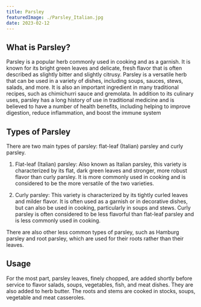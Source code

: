 ```yaml
---
title: Parsley
featuredImage: ./Parsley_Italian.jpg
date: 2023-02-12
---
```


## What is Parsley?

Parsley is a popular herb commonly used in cooking and as a garnish. It is known for its bright green leaves and delicate, fresh flavor that is often described as slightly bitter and slightly citrusy. Parsley is a versatile herb that can be used in a variety of dishes, including soups, sauces, stews, salads, and more. It is also an important ingredient in many traditional recipes, such as chimichurri sauce and gremolata. In addition to its culinary uses, parsley has a long history of use in traditional medicine and is believed to have a number of health benefits, including helping to improve digestion, reduce inflammation, and boost the immune system

## Types of Parsley

There are two main types of parsley: flat-leaf (Italian) parsley and curly parsley.

1. Flat-leaf (Italian) parsley: Also known as Italian parsley, this variety is characterized by its flat, dark green leaves and stronger, more robust flavor than curly parsley. It is more commonly used in cooking and is considered to be the more versatile of the two varieties.

2. Curly parsley: This variety is characterized by its tightly curled leaves and milder flavor. It is often used as a garnish or in decorative dishes, but can also be used in cooking, particularly in soups and stews. Curly parsley is often considered to be less flavorful than flat-leaf parsley and is less commonly used in cooking.

There are also other less common types of parsley, such as Hamburg parsley and root parsley, which are used for their roots rather than their leaves.

## Usage

For the most part, parsley leaves, finely chopped, are added shortly before service to flavor salads, soups, vegetables, fish, and meat dishes. They are also added to herb butter. The roots and stems are cooked in stocks, soups, vegetable and meat casseroles.
